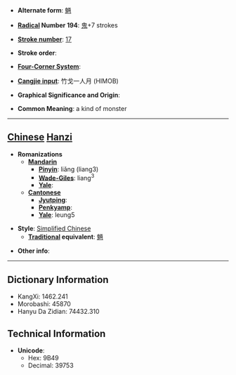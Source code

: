 * '''Alternate form''': [[魎]]

* '''[[Wiktionary:Chinese radical index| Radical]] Number 194''': [[Wiktionary:Chinese radical index 鬼|鬼]]+7 strokes

* '''[[Wiktionary:Chinese total strokes index|Stroke number]]''': [[Wiktionary:Chinese total strokes index 17|17]]

* '''Stroke order''': 

* '''[[Wiktionary:Chinese four corner index|Four-Corner System]]''': 

* '''[[Wiktionary:Chinese Cangjie index|Cangjie input]]''': 竹戈一人月 (HIMOB)

* '''Graphical Significance and Origin''': 

* '''Common Meaning''': a kind of monster

----

== [[Chinese]] [[Hanzi]] ==

* '''Romanizations'''
** '''[[Mandarin]]'''
*** '''[[Pinyin]]''': liǎng (liang3)
*** '''[[Wade-Giles]]''': liang<sup>3</sup>
*** '''[[Yale]]''': 
** '''[[Cantonese]]'''
*** '''[[Jyutping]]''':
*** '''[[Penkyamp]]''': 
*** '''[[Yale]]''': leung5

* '''Style''': [[Simplified Chinese]] 
** '''[[Traditional Chinese|Traditional]] equivalent''': [[魎]]

* '''Other info''': 

----

== Dictionary Information ==

* KangXi: 1462.241
* Morobashi: 45870
* Hanyu Da Zidian: 74432.310

== Technical Information ==

* '''Unicode''':
** Hex: 9B49
** Decimal: 39753